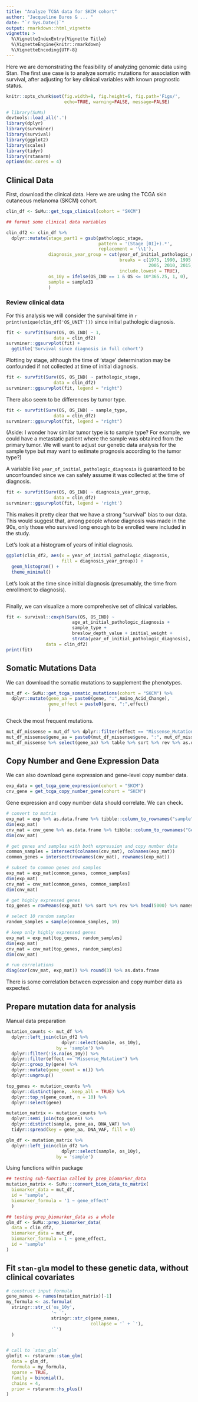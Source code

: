 ```yaml
---
title: "Analyze TCGA data for SKCM cohort"
author: "Jacqueline Buros & ... "
date: "`r Sys.Date()`"
output: rmarkdown::html_vignette
vignette: >
  %\VignetteIndexEntry{Vignette Title}
  %\VignetteEngine{knitr::rmarkdown}
  %\VignetteEncoding{UTF-8}
---
```


Here we are demonstrating the feasibility of analyzing genomic data using Stan. The first use case is to analyze somatic mutations for association with survival, after adjusting for key clinical variables with known prognostic status.

```r

knitr::opts_chunk$set(fig.width=8, fig.height=6, fig.path='Figs/',
                      echo=TRUE, warning=FALSE, message=FALSE)

# library(SuMu)
devtools::load_all('.')
library(dplyr)
library(survminer)
library(survival)
library(ggplot2)
library(scales)
library(tidyr)
library(rstanarm)
options(mc.cores = 4)
```

## Clinical Data

First, download the clinical data. Here we are using the TCGA skin cutaneous melanoma (SKCM) cohort.

```r
clin_df <- SuMu::get_tcga_clinical(cohort = "SKCM")

## format some clinical data variables

clin_df2 <- clin_df %>% 
  dplyr::mutate(stage_part1 = gsub(pathologic_stage,
                                   pattern = '(Stage [0I]+).*',
                                   replacement = '\\1'),
                diagnosis_year_group = cut(year_of_initial_pathologic_diagnosis,
                                           breaks = c(1975, 1990, 1995, 2000,
                                                      2005, 2010, 2015, 2020),
                                           include.lowest = TRUE),
                os_10y = ifelse(OS_IND == 1 & OS <= 10*365.25, 1, 0),
                sample = sampleID
                )

```

### Review clinical data 

For this analysis we will consider the survival time in `r print(unique(clin_df['OS_UNIT']))` since initial pathologic diagnosis.

```r
fit <- survfit(Surv(OS, OS_IND) ~ 1,
                  data = clin_df2)
survminer::ggsurvplot(fit) + 
  ggtitle('Survival since diagnosis in full cohort')
```

Plotting by stage, although the time of 'stage' determination may be confounded if not collected at time of initial diagnosis.

```r
fit <- survfit(Surv(OS, OS_IND) ~ pathologic_stage,
                  data = clin_df2)
survminer::ggsurvplot(fit, legend = "right")
```

There also seem to be differences by tumor type.

```r
fit <- survfit(Surv(OS, OS_IND) ~ sample_type,
                  data = clin_df2)
survminer::ggsurvplot(fit, legend = "right")
```

(Aside: I wonder how similar tumor type is to sample type? For example, we could have a metastatic patient where the sample was obtained from the primary tumor. We will want to adjust our genetic data analysis for the sample type but may want to estimate prognosis according to the tumor type?)

A variable like `year_of_initial_pathologic_diagnosis` is guaranteed to be unconfounded since we can safely assume it was collected at the time of diagnosis.

```r
fit <- survfit(Surv(OS, OS_IND) ~ diagnosis_year_group,
                  data = clin_df2)
survminer::ggsurvplot(fit, legend = 'right')
```

This makes it pretty clear that we have a strong "survival" bias to our data. This would suggest that, among people whose diagnosis was made in the 90s, only those who survived long enough to be enrolled were included in the study.

Let's look at a histogram of years of initial diagnosis.

```r
ggplot(clin_df2, aes(x = year_of_initial_pathologic_diagnosis,
                     fill = diagnosis_year_group)) + 
  geom_histogram() + 
  theme_minimal()
```

Let's look at the time since initial diagnosis (presumably, the time from enrollment to diagnosis).

```r

```

Finally, we can visualize a more comprehesive set of clinical variables.

```r
fit <- survival::coxph(Surv(OS, OS_IND) ~
                         age_at_initial_pathologic_diagnosis + 
                         sample_type +
                         breslow_depth_value + initial_weight + 
                         strata(year_of_initial_pathologic_diagnosis),
               data = clin_df2)
print(fit)
```

## Somatic Mutations Data

We can download the somatic mutations to supplement the phenotypes.

```r
mut_df <- SuMu::get_tcga_somatic_mutations(cohort = "SKCM") %>%
  dplyr::mutate(gene_aa = paste0(gene, ":",Amino_Acid_Change),
                gene_effect = paste0(gene, ":",effect)
                )
```

Check the most frequent mutations.

```r
mut_df_missense = mut_df %>% dplyr::filter(effect == "Missense_Mutation")
mut_df_missense$gene_aa = paste0(mut_df_missense$gene, ":", mut_df_missense$Amino_Acid_Change)
mut_df_missense %>% select(gene_aa) %>% table %>% sort %>% rev %>% as.data.frame %>% head(10)
```

## Copy Number and Gene Expression Data

We can also download gene expression and gene-level copy number data.

```r
exp_data = get_tcga_gene_expression(cohort = "SKCM")
cnv_gene = get_tcga_copy_number_gene(cohort = "SKCM")
```

Gene expression and copy number data should correlate. We can check.

```r
# convert to matrix
exp_mat = exp %>% as.data.frame %>% tibble::column_to_rownames("sample") %>% as.matrix
dim(exp_mat)
cnv_mat = cnv_gene %>% as.data.frame %>% tibble::column_to_rownames("Gene Symbol") %>% as.matrix
dim(cnv_mat)

# get genes and samples with both expression and copy number data
common_samples = intersect(colnames(cnv_mat), colnames(exp_mat))
common_genes = intersect(rownames(cnv_mat), rownames(exp_mat))

# subset to common genes and samples
exp_mat = exp_mat[common_genes, common_samples]
dim(exp_mat)
cnv_mat = cnv_mat[common_genes, common_samples]
dim(cnv_mat)

# get highly expressed genes
top_genes = rowMeans(exp_mat) %>% sort %>% rev %>% head(5000) %>% names %>% sort

# select 10 random samples
random_samples = sample(common_samples, 10)

# keep only highly expressed genes
exp_mat = exp_mat[top_genes, random_samples]
dim(exp_mat)
cnv_mat = cnv_mat[top_genes, random_samples]
dim(cnv_mat)

# run correlations
diag(cor(cnv_mat, exp_mat)) %>% round(3) %>% as.data.frame
```

There is some correlation between expression and copy number data as expected.

## Prepare mutation data for analysis

Manual data preparation

```r

mutation_counts <- mut_df %>%
  dplyr::left_join(clin_df2 %>% 
                     dplyr::select(sample, os_10y),
                   by = 'sample') %>%
  dplyr::filter(!is.na(os_10y)) %>%
  dplyr::filter(effect == "Missense_Mutation") %>%
  dplyr::group_by(gene) %>%
  dplyr::mutate(gene_count = n()) %>%
  dplyr::ungroup() 

top_genes <- mutation_counts %>%
  dplyr::distinct(gene, .keep_all = TRUE) %>%
  dplyr::top_n(gene_count, n = 10) %>%
  dplyr::select(gene)

mutation_matrix <- mutation_counts %>%
  dplyr::semi_join(top_genes) %>%
  dplyr::distinct(sample, gene_aa, DNA_VAF) %>%
  tidyr::spread(key = gene_aa, DNA_VAF, fill = 0)

glm_df <- mutation_matrix %>%
  dplyr::left_join(clin_df2 %>% 
                     dplyr::select(sample, os_10y),
                   by = 'sample')
```

Using functions within package

```r
## testing sub-function called by prep_biomarker_data
mutation_matrix <- SuMu:::convert_biom_data_to_matrix(
  biomarker_data = mut_df,
  id = 'sample',
  biomarker_formula = '1 ~ gene_effect'
  )

## testing prep_biomarker_data as a whole
glm_df <- SuMu::prep_biomarker_data(
  data = clin_df2,
  biomarker_data = mut_df,
  biomarker_formula = 1 ~ gene_effect,
  id = 'sample'
)
```

## Fit `stan-glm` model to these genetic data, without clinical covariates

```r
# construct input formula
gene_names <- names(mutation_matrix)[-1]
my_formula <- as.formula(
  stringr::str_c('os_10y',
                 '~ `',
                 stringr::str_c(gene_names,
                                collapse = '` + `'),
                 '`')
  )


# call to `stan_glm`
glmfit <- rstanarm::stan_glm(
  data = glm_df,
  formula = my_formula,
  sparse = TRUE,
  family = binomial(),
  chains = 4,
  prior = rstanarm::hs_plus()
)
```
